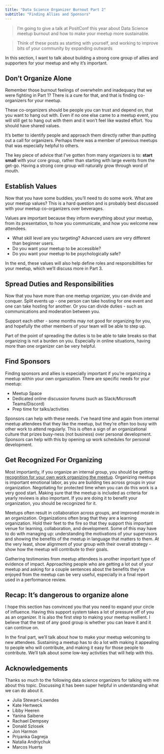 ```yaml
---
title: "Data Science Organizer Burnout Part 2"
subtitle: "Finding Allies and Sponsors"
---
```


> I'm going to give a talk at PositConf this year about Data Science meetup burnout and how to make your meetup more sustainable. 

> Think of these posts as starting with yourself, and working to improve bits of your community by expanding outwards

In this section, I want to talk about building a strong core group of allies and supporters for your meetup and why it's important.

## Don't Organize Alone

Remember those burnout feelings of overwhelm and inadequacy that we were fighting in Part 1? There is a cure for that, and that is finding co-organizers for your meetup.

These co-organizers should be people you can trust and depend on, that you want to hang out with. Even if no one else came to a meetup event, you will still get to hang out with them and it won't feel like wasted effort. You should have shared values. 

It's better to identify people and approach them directly rather than putting out a call for organizers. Perhaps there was a member of previous meetups that was especially helpful to others. 

The key piece of advice that I've gotten from many organizers is to: **start small** with your core group, rather than starting with large events from the get-go. Having a strong core group will naturally grow through word of mouth. 

## Establish Values

Now that you have some buddies, you'll need to do some work. What are your meetup values? This is a hard question and is probably best discussed with your meetup co-organizers over beverages.

Values are important because they inform everything about your meetup, from its presentation, to how you communicate, and how you welcome new attendees. 

- What skill level are you targeting? Advanced users are very different than beginner users.
- Do you want your meetup to be accessible?
- Do you want your meetup to be psychologically safe?

In the end, these values will also help define roles and responsibilities for your meetup, which we'll discuss more in Part 3. 

## Spread Duties and Responsibilities

Now that you have more than one meetup organizer, you can divide and conquer. Split events up - one person can take hosting for one event and one can take hosting for another. Or you can divide duties - such as communications and moderation between you. 

Support each other - some months may not good for organizing for you, and hopefully the other members of your team will be able to step up. 

Part of the point of spreading the duties is to be able to take breaks so that organizing is not a burden on you. Especially in online situations, having more than one organizer can be very helpful. 

## Find Sponsors

Finding sponsors and allies is especially important if you're organizing a meetup within your own organization. There are specific needs for your meetup:

- Meetup Space
- Dedicated online discussion forums (such as Slack/Microsoft Teams/Discord)
- Prep time for talks/activities

Sponsors can help with these needs. I've heard time and again from internal meetup attendees that they like the meetup, but they're often too busy with other work to attend regularly. This is often a sign of an organizational culture that prizes busy-ness (not business) over personal development. Sponsors can help with this by opening up work schedules for personal development.

## Get Recognized For Organizing

Most importantly, if you organize an internal group, you should be getting [recognition for your own work organizing the meetup](https://colorado.posit.co/rsc/ds-community-builder/receive-recognition.html). Organizing meetups is important emotional labor, as you are building ties across groups in your organization. Negotiating for protected time when you can do this work is a very good start. Making sure that the meetup is included as criteria for yearly reviews is also important. If you are doing it to benefit your organization, you should be recognized for it.

Meetups often result in collaboration across groups, and improved morale in an organization. Organizations often brag that they are a learning organization. Hold their feet to the fire so that they support this important venue for learning, collaboration, and development. Some of this may have to do with managing up: understanding the motivations of your supervisors and showing the benefits of the meetup in language that matters to them. At the very least, show alignment of your group with their overall strategy - show how the meetup will contribute to their goals.

Gathering testimonies from meetup attendees is another important type of evidence of impact. Approaching people who are getting a lot out of your meetup and asking for a couple sentences about the benefits they've enjoyed from the meetup can be very useful, especially in a final report used in a performance review.

## Recap: It's dangerous to organize alone

I hope this section has convinced you that you need to expand your circle of influence. Having this support system takes a lot of pressure off of you as an organizer. It is also the first step to making your meetup resilient. I believe that the test of any good group is whether you can leave it and it can continue on. 

In the final part, we'll talk about how to make your meetup welcoming to new attendees. Sustaining a meetup has to do a lot with making it appealing to people who will contribute, and making it easy for those people to contribute. We'll talk about some low-key activities that will help with this.

## Acknowledgements

Thanks so much to the following data science organizers for talking with me about this topic. Discussing it has been super helpful in understanding what we can do about it. 

- Julia Stewart-Lowndes
- Kate Hertweck
- Libby Heeren
- Yanina Saibene
- Rachael Dempsey
- Donald Szlosek
- Jon Harmon
- Priyanka Gagneja
- Natalia Andriychuk
- Marcos Huerta